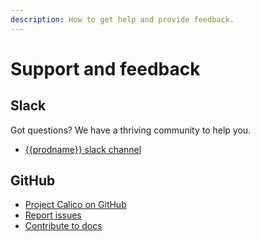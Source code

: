 ```yaml
---
description: How to get help and provide feedback.
---
```


# Support and feedback

## Slack

Got questions? We have a thriving community to help you.

- [{{prodname}} slack channel](https://app.slack.com/client/T0BC4L1GD/CUKP5S64R/thread/CUKP5S64R-1667519391.923949?cdn_fallback=2)

## GitHub

- [Project Calico on GitHub](https://github.com/projectcalico/calico)
- [Report issues](https://github.com/projectcalico/calico/issues)
- [Contribute to docs](https://github.com/tigera/docs)